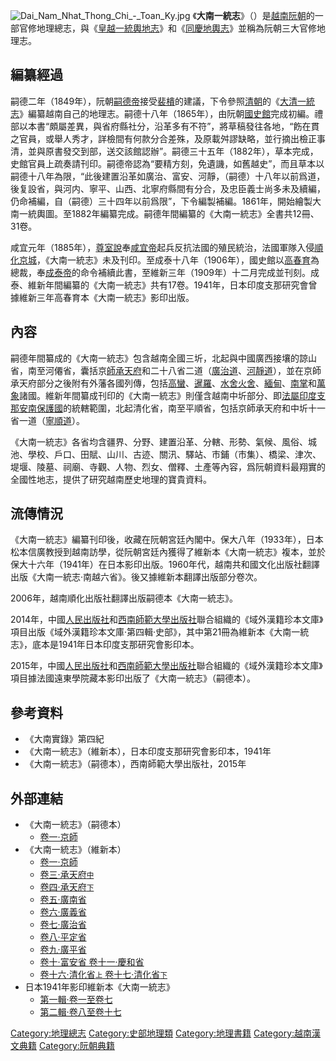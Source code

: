 [[File:Dai_Nam_Nhat_Thong_Chi_-_Toan_Ky.jpg|thumb]]
{{Wikisource|大南一統志 (高春育)}}
《'''大南一統志'''》（{{vie|v='''Đại Nam nhất thống chí'''|hn=大南一統志}}）是[[越南|越南]][[阮朝|阮朝]]的一部官修地理總志，與《[[皇越一統輿地志|皇越一統輿地志]]》和《[[同慶地輿志|同慶地輿志]]》並稱為阮朝三大官修地理志。

==編纂經過==
嗣德二年（1849年），阮朝[[嗣德帝|嗣德帝]]接受[[裴樻|裴樻]]的建議，下令參照[[清朝|清朝]]的《[[大清一統志|大清一統志]]》編纂越南自己的地理志。嗣德十八年（1865年），由阮朝[[國史館_(阮朝)|國史館]]完成初編。禮部以本書“頗屬差異，與省府縣社分，沿革多有不符”，將草稿發往各地，“飭在貫之官員，或舉人秀才，詳檢間有何款分合差殊，及原載舛謬缺略，並行摘出檢正事清，並與原書發交到部，送交該館認辦”。嗣德三十五年（1882年），草本完成，史館官員上疏奏請刊印。嗣德帝認為“要精方刻，免遺譏，如舊越史”，而且草本以嗣德十八年為限，“此後建置沿革如廣治、富安、河靜，（嗣德）十八年以前爲道，後复設省，與河内、寧平、山西、北寧府縣間有分合，及忠臣義士尚多未及續編，仍命補編，自（嗣德）三十四年以前爲限”，下令編製補編。1861年，開始繪製大南一統輿圖。至1882年編纂完成。嗣德年間編纂的《大南一統志》全書共12冊、31卷。

咸宜元年（1885年），[[尊室說|尊室說]]奉[[咸宜帝|咸宜帝]]起兵反抗法國的殖民統治，法國軍隊入侵[[順化京城|順化京城]]，《大南一統志》未及刊印。至成泰十八年（1906年），國史館以[[高春育|高春育]]為總裁，奉[[成泰帝|成泰帝]]的命令補續此書，至維新三年（1909年）十二月完成並刊刻。成泰、維新年間編纂的《大南一統志》共有17卷。1941年，日本印度支那研究會曾據維新三年高春育本《大南一統志》影印出版。

==內容==
嗣德年間纂成的《大南一統志》包含越南全國三圻，北起與中國廣西接壤的諒山省，南至河僊省，囊括京[[師承天府|師承天府]]和二十八省二道（[[廣治道|廣治道]]、[[河靜道|河靜道]]），並在京師承天府部分之後附有外藩各國列傳，包括[[高蠻|高蠻]]、[[暹羅|暹羅]]、[[水舍|水舍]][[火舍|火舍]]、[[緬甸|緬甸]]、[[琅勃拉邦王国|南掌]]和[[万象王国|萬象]]諸國。維新年間纂成刊印的《大南一統志》則僅含越南中圻部分、即[[法屬印度支那|法屬印度支那]][[安南保護國|安南保護國]]的統轄範圍，北起清化省，南至平順省，包括京師承天府和中圻十一省一道（[[寧順道|寧順道]]）。

《大南一統志》各省均含疆界、分野、建置沿革、分轄、形勢、氣候、風俗、城池、學校、戶口、田賦、山川、古迹、關汛、驛站、市鋪（市集）、橋梁、津次、堤堰、陵墓、祠廟、寺觀、人物、烈女、僧釋、土產等內容，爲阮朝資料最翔實的全國性地志，提供了研究越南歷史地理的寶貴資料。

==流傳情況==
《大南一統志》編纂刊印後，收藏在阮朝宮廷內閣中。保大八年（1933年），日本松本信廣教授到越南訪學，從阮朝宮廷內獲得了維新本《大南一統志》複本，並於保大十六年（1941年）在日本影印出版。1960年代，越南共和國文化出版社翻譯出版《大南一統志·南越六省》。後又據維新本翻譯出版部分卷次。

2006年，越南順化出版社翻譯出版嗣德本《大南一統志》。

2014年，中國[[人民出版社|人民出版社]]和[[西南師範大學出版社|西南師範大學出版社]]聯合組織的《域外漢籍珍本文庫》項目出版《域外漢籍珍本文庫·第四輯·史部》，其中第21冊為維新本《大南一統志》，底本是1941年日本印度支那研究會影印本。

2015年，中國[[人民出版社|人民出版社]]和[[西南師範大學出版社|西南師範大學出版社]]聯合組織的《域外漢籍珍本文庫》項目據法國遠東學院藏本影印出版了《大南一統志》（嗣德本）。

==參考資料==
{{refbegin}}
*《大南實錄》第四紀
*《大南一統志》（維新本），日本印度支那研究會影印本，1941年
*《大南一統志》（嗣德本），西南師範大學出版社，2015年
{{refend}}

==外部連結==
*《大南一統志》（嗣德本）
**[http://lib.nomfoundation.org/collection/1/volume/961/ 卷一·京師] {{Wayback|url=http://lib.nomfoundation.org/collection/1/volume/961/ |date=20201125102729 }}
*《大南一統志》（維新本）
**[http://lib.nomfoundation.org/collection/1/volume/168/ 卷一·京師] {{Wayback|url=http://lib.nomfoundation.org/collection/1/volume/168/ |date=20200401123411 }}
**[http://lib.nomfoundation.org/collection/1/volume/169/ 卷三·承天府<small>中</small>] {{Wayback|url=http://lib.nomfoundation.org/collection/1/volume/169/ |date=20201125105356 }}
**[http://lib.nomfoundation.org/collection/1/volume/170/ 卷四·承天府<small>下</small>] {{Wayback|url=http://lib.nomfoundation.org/collection/1/volume/170/ |date=20201130173512 }}
**[http://lib.nomfoundation.org/collection/1/volume/171/ 卷五·廣南省] {{Wayback|url=http://lib.nomfoundation.org/collection/1/volume/171/ |date=20201130200532 }}
**[http://lib.nomfoundation.org/collection/1/volume/172/ 卷六·廣義省] {{Wayback|url=http://lib.nomfoundation.org/collection/1/volume/172/ |date=20201128053747 }}
**[http://lib.nomfoundation.org/collection/1/volume/173/ 卷七·廣治省] {{Wayback|url=http://lib.nomfoundation.org/collection/1/volume/173/ |date=20201128045622 }}
**[http://lib.nomfoundation.org/collection/1/volume/174/ 卷八·平定省] {{Wayback|url=http://lib.nomfoundation.org/collection/1/volume/174/ |date=20201130210838 }}
**[http://lib.nomfoundation.org/collection/1/volume/175/ 卷九·廣平省] {{Wayback|url=http://lib.nomfoundation.org/collection/1/volume/175/ |date=20201202001600 }}
**[http://lib.nomfoundation.org/collection/1/volume/176/ 卷十·富安省 卷十一·慶和省] {{Wayback|url=http://lib.nomfoundation.org/collection/1/volume/176/ |date=20201128041403 }}
**[http://lib.nomfoundation.org/collection/1/volume/177/ 卷十六·清化省<small>上</small> 卷十七·清化省<small>下</small>] {{Wayback|url=http://lib.nomfoundation.org/collection/1/volume/177/ |date=20201202002307 }}
*日本1941年影印維新本《大南一統志》
**[http://dl.ndl.go.jp/info:ndljp/pid/1879604 第一輯·卷一至卷七] {{Wayback|url=http://dl.ndl.go.jp/info:ndljp/pid/1879604 |date=20200808121424 }}
**[http://dl.ndl.go.jp/info:ndljp/pid/1879648 第二輯·卷八至卷十七] {{Wayback|url=http://dl.ndl.go.jp/info:ndljp/pid/1879648 |date=20200401123512 }}

[[Category:地理總志|Category:地理總志]]
[[Category:史部地理類|Category:史部地理類]]
[[Category:地理書籍|Category:地理書籍]]
[[Category:越南漢文典籍|Category:越南漢文典籍]]
[[Category:阮朝典籍|Category:阮朝典籍]]